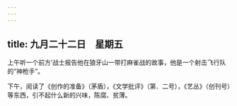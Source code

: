 ```yaml
---
---
---
```

title: 九月二十二日　星期五
---




上午听一个前方‘战士报告他在狼牙山一带打麻雀战的故事，他是一个射击飞行队的“神枪手”。

下午，阅读了《创作的准备》（茅盾），《文学批评》（第．二号），《艺丛》（创刊号）等东西，引不起什么新的兴味，陈腐、贫薄。